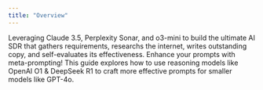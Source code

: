 ```yaml
---
title: "Overview"
---
```


<CardGroup cols={2}>
<Card  title="Ultimate AI SDR" href="/guides/prompts/ultimate-ai-sdr" img="https://encrypted-tbn0.gstatic.com/images?q=tbn:ANd9GcQEtkhY-7aLhzuiq1rBOWlMx8H_jStatIVoaQ&s">
    Leveraging Claude 3.5, Perplexity Sonar, and o3-mini to build the ultimate AI SDR that gathers requirements, researchs the internet, writes outstanding copy, and self-evaluates its effectiveness.
</Card>

<Card  title="Meta-prompting" href="/guides/prompts/metaprompting" img="/images/guides/metaprompting-hero.png">
    Enhance your prompts with meta-prompting! This guide explores how to use reasoning models like OpenAI O1 & DeepSeek R1 to craft more effective prompts for smaller models like GPT-4o.
</Card>

</CardGroup>
